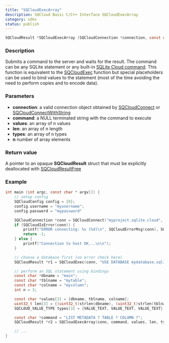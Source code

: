 ```yaml
---
title: "SQCloudExecArray"
description: SQCloud Basic C/C++ Interface SQCloudExecArray
category: sdks
status: publish
---
```


```c
SQCloudResult *SQCloudExecArray (SQCloudConnection *connection, const char *command, const char **values, uint32_t len[], SQCLOUD_VALUE_TYPE types[], uint32_t n);
```

### Description
Submits a command to the server and waits for the result. The command can be any SQLite statement or any built-in [SQLite Cloud command](/docs/commands). This function is equivalent to the [SQCloudExec](/docs/sqlite-cloud/sdks/c/sqcloudexec) function but special placeholders can be used to bind values to the statement (most of the time avoiding the need to perform copies and to encode data).

### Parameters
* **connection**: a valid connection object obtained by [SQCloudConnect](/docs/sqlite-cloud/sdks/c/sqcloudconnect) or [SQCloudConnectWithString](/docs/sqlite-cloud/sdks/c/sqcloudconnectwithstring)
* **command**: a NULL terminated string with the command to execute
* **values**: an array of n values
* **len**: an array of n length
* **types**: an array of n types
* **n** number of array elements

### Return value
A pointer to an opaque **SQCloudResult** struct that must be explicitly deallocated with [SQCloudResultFree](/docs/sqlite-cloud/sdks/c/sqcloudresultfree)

### Example
```c
int main (int argc, const char * argv[]) {
    // setup config
    SQCloudConfig config = {0};
    config.username = "myusername";
    config.password = "mypassword"

    SQCloudConnection *conn = SQCloudConnect("myproject.sqlite.cloud", SQCLOUD_DEFAULT_PORT, &config);
    if (SQCloudIsError(conn)) {
        printf("ERROR connecting: %s (%d)\n", SQCloudErrorMsg(conn), SQCloudErrorCode(conn));
        return -1;
    } else {
        printf("Connection to host OK...\n\n");
    }

    // choose a database first (no error check here)
    SQCloudResult *r1 = SQCloudExec(conn, "USE DATABASE mydatabase.sqlite;");

    // perform an SQL statement using bindings
    const char *dbname = "main";
    const char *tblname = "mytable";
    const char *colname = "mycolumn";
    int n = 3;

    const char *values[3] = {dbname, tblname, colname};
    uint32_t len[3] = {(uint32_t)strlen(dbname), (uint32_t)strlen(tblname), (uint32_t)strlen(colname)};
    SQCLOUD_VALUE_TYPE types[3] = {VALUE_TEXT, VALUE_TEXT, VALUE_TEXT};

    const char *command = "LIST METADATA ? TABLE ? COLUMN ?";
    SQCloudResult *r2 = SQCloudExecArray(conn, command, values, len, types, n);

    // ...
}
```